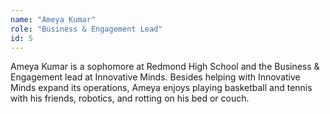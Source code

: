 ```yaml
---
name: "Ameya Kumar"
role: "Business & Engagement Lead"
id: 5
---
```


Ameya Kumar is a sophomore at Redmond High School and the Business & Engagement lead at Innovative Minds. Besides helping with Innovative Minds expand its operations, Ameya enjoys playing basketball and tennis with his friends, robotics, and rotting on his bed or couch.
